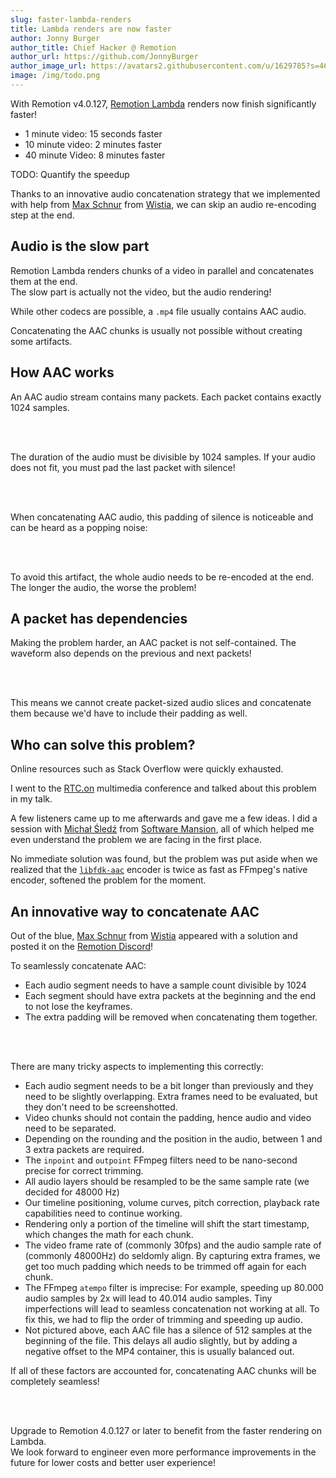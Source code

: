 ```yaml
---
slug: faster-lambda-renders
title: Lambda renders are now faster
author: Jonny Burger
author_title: Chief Hacker @ Remotion
author_url: https://github.com/JonnyBurger
author_image_url: https://avatars2.githubusercontent.com/u/1629785?s=460&u=12eb94da6070d00fc924761ce06e3a428d01b7e9&v=4
image: /img/todo.png
---
```



With Remotion v4.0.127, [Remotion Lambda](/lambda) renders now finish significantly faster!

- 1 minute video: 15 seconds faster
- 10 minute video: 2 minutes faster
- 40 minute Video: 8 minutes faster

TODO: Quantify the speedup

Thanks to an innovative audio concatenation strategy that we implemented with help from [Max Schnur](https://github.com/maxpower15) from [Wistia](https://wistia.com/), we can skip an audio re-encoding step at the end.

## Audio is the slow part

Remotion Lambda renders chunks of a video in parallel and concatenates them at the end.  
The slow part is actually not the video, but the audio rendering!

While other codecs are possible, a `.mp4` file usually contains AAC audio.

Concatenating the AAC chunks is usually not possible without creating some artifacts.

## How AAC works

An AAC audio stream contains many packets. Each packet contains exactly 1024 samples.

<AacFile />

<br />
<br />

The duration of the audio must be divisible by 1024 samples. If your audio does not fit, you must pad the last packet with silence!

<AacPadding />
<br />
<br />

When concatenating AAC audio, this padding of silence is noticeable and can be heard as a popping noise:

<AacConcatenationProblem />
<br />
<br />

To avoid this artifact, the whole audio needs to be re-encoded at the end. The longer the audio, the worse the problem!

## A packet has dependencies

Making the problem harder, an AAC packet is not self-contained. The waveform also depends on the previous and next packets!

<AacKeyframes />
<br />
<br />

This means we cannot create packet-sized audio slices and concatenate them because we'd have to include their padding as well.

## Who can solve this problem?

Online resources such as Stack Overflow were quickly exhausted.

I went to the [RTC.on](https://rtcon.live/) multimedia conference and talked about this problem in my talk.

A few listeners came up to me afterwards and gave me a few ideas. I did a session with [Michał Śledź](https://github.com/mickel8) from [Software Mansion](https://swmansion.com/), all of which helped me even understand the problem we are facing in the first place.

No immediate solution was found, but the problem was put aside when we realized that the [`libfdk-aac`](https://github.com/mstorsjo/fdk-aac) encoder is twice as fast as FFmpeg's native encoder, softened the problem for the moment.

## An innovative way to concatenate AAC

Out of the blue, [Max Schnur](https://github.com/maxpower15) from [Wistia](https://wistia.com/) appeared with a solution and posted it on the [Remotion Discord](https://remotion.dev/discord)!

To seamlessly concatenate AAC:

- Each audio segment needs to have a sample count divisible by 1024
- Each segment should have extra packets at the beginning and the end to not lose the keyframes.
- The extra padding will be removed when concatenating them together.

<AacConcatenationSolution />
<br />
<br />

There are many tricky aspects to implementing this correctly:

- Each audio segment needs to be a bit longer than previously and they need to be slightly overlapping. Extra frames need to be evaluated, but they don't need to be screenshotted.
- Video chunks should not contain the padding, hence audio and video need to be separated.
- Depending on the rounding and the position in the audio, between 1 and 3 extra packets are required.
- The `inpoint` and `outpoint` FFmpeg filters need to be nano-second precise for correct trimming.
- All audio layers should be resampled to be the same sample rate (we decided for 48000 Hz)
- Our timeline positioning, volume curves, pitch correction, playback rate capabilities need to continue working.
- Rendering only a portion of the timeline will shift the start timestamp, which changes the math for each chunk.
- The video frame rate of (commonly 30fps) and the audio sample rate of (commonly 48000Hz) do seldomly align. By capturing extra frames, we get too much padding which needs to be trimmed off again for each chunk.
- The FFmpeg `atempo` filter is imprecise: For example, speeding up 80.000 audio samples by 2x will lead to 40.014 audio samples. Tiny imperfections will lead to seamless concatenation not working at all. To fix this, we had to flip the order of trimming and speeding up audio.
- Not pictured above, each AAC file has a silence of 512 samples at the beginning of the file. This delays all audio slightly, but by adding a negative offset to the MP4 container, this is usually balanced out.

If all of these factors are accounted for, concatenating AAC chunks will be completely seamless!

<AacFile />
<br />
<br />

Upgrade to Remotion 4.0.127 or later to benefit from the faster rendering on Lambda.  
We look forward to engineer even more performance improvements in the future for lower costs and better user experience!
